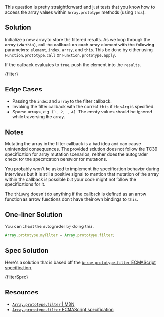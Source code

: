 

This question is pretty straightforward and just tests that you know how to access the array values within `Array.prototype` methods (using `this`).

## Solution

Initialize a new array to store the filtered results. As we loop through the array (via `this`), call the callback on each array element with the following parameters: `element`, `index`, `array`, and `this`. This be done by either using `Function.prototype.call` or `Function.prototype.apply`.

If the callback evaluates to `true`, push the element into the `results`.

<MDXCodeBlock>{filter}</MDXCodeBlock>

## Edge Cases

- Passing the `index` and `array` to the filter callback.
- Invoking the filter callback with the correct `this` if `thisArg` is specified.
- Sparse arrays, e.g. `[1, 2, , 4]`. The empty values should be ignored while traversing the array.

## Notes

Mutating the array in the filter callback is a bad idea and can cause unintended consequences. The provided solution does not follow the TC39 specification for array mutation scenarios, neither does the autograder check for the specification behavior for mutations.

You probably won't be asked to implement the specification behavior during interviews but it is still a positive signal to mention that mutation of the array within the callback is possible but your code might not follow the specifications for it.

The `thisArg` doesn't do anything if the callback is defined as an arrow function as arrow functions don't have their own bindings to `this`.

## One-liner Solution

You can cheat the autograder by doing this.

```js
Array.prototype.myFilter = Array.prototype.filter;
```

## Spec Solution

Here's a solution that is based off the [`Array.prototype.filter` ECMAScript specification](https://tc39.es/ecma262/multipage/array-filtered-collections.html#sec-array.prototype.filter).

<MDXCodeBlock>{filterSpec}</MDXCodeBlock>

## Resources

- [`Array.prototype.filter` | MDN](https://developer.mozilla.org/en-US/docs/Web/JavaScript/Reference/Global_Objects/Array/filter)
- [`Array.prototype.filter` ECMAScript specification](https://tc39.es/ecma262/multipage/array-filtered-collections.html#sec-array.prototype.filter)
